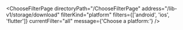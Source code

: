 

<ChooseFilterPage
  directoryPath="/ChooseFilterPage"
  address="/lib-v1/storage/download"
  filterKind="platform"
  filters={['android', 'ios', 'flutter']}
  currentFilter="all"
  message={'Choose a platform:'}
/>
